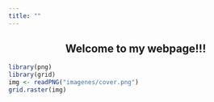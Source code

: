 ```yaml
---
title: ""
---
```


<center>
<h2>Welcome to my webpage!!!</h1>
</center>

```r
library(png)
library(grid)
img <- readPNG("imagenes/cover.png")
grid.raster(img)
```





